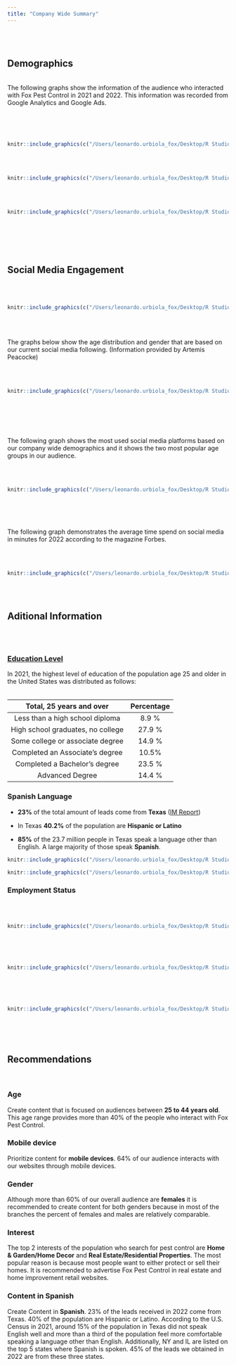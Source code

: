 ```yaml
---
title: "Company Wide Summary"
---
```

<br/>
<br/>

## Demographics

<br/>
The following graphs show the information of the audience who interacted with Fox Pest Control in 2021 and 2022. This information was recorded from Google Analytics and Google Ads. 

<br/>
<br/>
<br/>


```r
knitr::include_graphics(c("/Users/leonardo.urbiola_fox/Desktop/R Studio/Audience/general_1.png"))
```




<br/>
<br/>

```r
knitr::include_graphics(c("/Users/leonardo.urbiola_fox/Desktop/R Studio/Audience/general_2.png"))
```

<br/>
<br/>

```r
knitr::include_graphics(c("/Users/leonardo.urbiola_fox/Desktop/R Studio/Audience/landing.png"))
```

<br/>
<br/>
<br/>
<br/>



## Social Media Engagement 

<br/><br/>
```r
knitr::include_graphics(c("/Users/leonardo.urbiola_fox/Desktop/R Studio/Audience/sem3.png"))
```
<br/>
<br/>

The graphs below show the age distribution and gender that are based on our current social media following. (Information provided by Artemis Peacocke)

<br/> <br/> 
```r
knitr::include_graphics(c("/Users/leonardo.urbiola_fox/Desktop/R Studio/Audience/q5.png"))
```

<br/>
<br/>
<br/> <br/> 

The following graph shows the most used social media platforms based on our company wide demographics and it shows the two most popular age groups in our audience. 

<br/> <br/> 
```r
knitr::include_graphics(c("/Users/leonardo.urbiola_fox/Desktop/R Studio/Audience/media1.png"))
```
<br/>
<br/>
<br/> 

The following graph demonstrates the average time spend on social media in minutes for 2022 according to the magazine Forbes. 

<br/> <br/> 
```r
knitr::include_graphics(c("/Users/leonardo.urbiola_fox/Desktop/R Studio/Audience/media2.png"))
```

<br/><br/>

## Aditional Information

<br/>
<br/>

### [Education Level](https://www.census.gov/newsroom/press-releases/2022/educational-attainment.html#:~:text=1%20In%202021%2C%2029.4%25%20of%20men%20age%2025,more%2C%2053.1%25%20were%20women%20and%2046.9%25%20were%20men./) 

In 2021, the highest level of education of the population age 25 and older in the United States was distributed as follows: 
<br/><br/>

|**Total, 25 years and over**      |**Percentage**|     
|:--------------------------------:|:---:|
|Less than a high school diploma   | 8.9 %|
|High school graduates, no college | 27.9 %|
|Some college or associate degree  | 14.9 %|
| Completed an Associate's degree  | 10.5% |
|Completed a Bachelor's degree     | 23.5 %|
| Advanced Degree                  | 14.4 %|

### Spanish Language 

* **23%** of the total amount of leads come from **Texas** ([IM Report](https://app.powerbi.com/groups/me/reports/f381dddc-6f32-4138-82a4-185b134a5c79/ReportSectionad6d6d8da06eb3248e83/))

* In Texas **40.2%** of the population are **Hispanic or Latino**

* **85%** of the 23.7 million people in Texas speak a language other than English. A large majority of those speak **Spanish**.

```r
knitr::include_graphics(c("/Users/leonardo.urbiola_fox/Desktop/R Studio/Audience/map1.png"))
```


```r
knitr::include_graphics(c("/Users/leonardo.urbiola_fox/Desktop/R Studio/Audience/popu1.png"))
```

### Employment Status
<br/>
<br/>

```r
knitr::include_graphics(c("/Users/leonardo.urbiola_fox/Desktop/R Studio/Audience/age_3.png"))
```

<br/><br/><br/>
```r
knitr::include_graphics(c("/Users/leonardo.urbiola_fox/Desktop/R Studio/Audience/age_4.png"))
```
<br/><br/><br/>

```r
knitr::include_graphics(c("/Users/leonardo.urbiola_fox/Desktop/R Studio/Audience/income_5.png"))
```
<br/><br/><br/>

## Recommendations

<br/>

### Age

Create content that is focused on audiences between **25 to 44 years old**. This age range provides more than 40% of the people who interact with Fox Pest Control.

### Mobile device

Prioritize content for **mobile devices**. 64% of our audience interacts with our websites through mobile devices.  


### Gender

Although more than 60% of our overall audience are **females** it is recommended to create content for both genders because in most of the branches the percent of females and males are relatively comparable.

### Interest

The top 2 interests of the population who search for pest control are **Home & Garden/Home Decor** and **Real Estate/Residential Properties**. The most popular reason is because most people want to either protect or sell their homes. 
It is recommended to advertise Fox Pest Control in real estate and home improvement retail websites. 

### Content in Spanish 

Create Content in **Spanish**. 23% of the leads received in 2022 come from Texas. 40% of the population are Hispanic or Latino. According to the U.S. Census in 2021, around 15% of the population in Texas did not speak English well and more than a third of the population feel more comfortable speaking a language other than English. Additionally, NY and IL are listed on the top 5 states where Spanish is spoken. 45% of the leads we obtained in 2022 are from these three states. 




